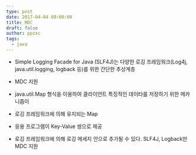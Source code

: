 ```yaml
---
type: post
date: 2017-04-04 00:00:00
title: MDC
draft: false
author: ppzxc
tags:
  - java
---
```


- Simple Logging Facade for Java (SLF4J)는 다양한 로깅 프레임워크(Log4j, java.util.logging, logback 등)를 위한 간단한 추상계층

- MDC 지원

- java.util.Map 형식을 이용하여 클라이언트 특징적인 데이타를 저장하기 위한 메카니즘이

- 로깅 프레임워크에 의해 유지되는 Map

- 응용 프로그램이 Key-Value 쌍으로 제공

- 로깅 프레임워크에 의해 로깅 메세지 안으로 추가될 수 있다. SLF4J, Logback만 MDC 지원

